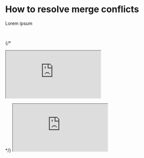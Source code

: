 # How to resolve merge conflicts

Lorem ipsum

<br />

{/* <div className="relative overflow-hidden w-[90%] pt-[61%]">
    <iframe className="absolute top-0 bottom-0 left-0 right-0 w-full h-full" src="https://demo.arcade.software/VeZWbywhHyQBe20FGZqv?embed" ></iframe>
</div> */}


<iframe className="w-full aspect-[2.95/2] rounded-lg overflow-clip border-0 outline-none" src="https://demo.arcade.software/VeZWbywhHyQBe20FGZqv?embed"></iframe>


